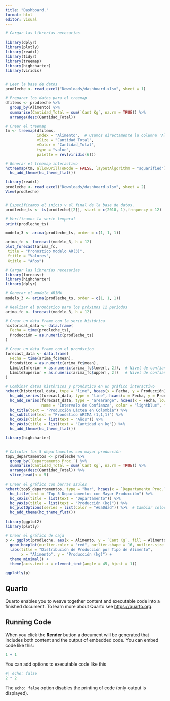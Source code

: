 ---
title: "Dashboard."
format: html
editor: visual
---

```{r}
# Cargar las librerías necesarias

library(dplyr)
library(plotly)
library(readxl)
library(tidyr)
library(treemap)
library(highcharter)
library(viridis)


# Leer la base de datos
prodleche <- read_excel("Downloads/dashboard.xlsx", sheet = 1)
```

```{r}
# Preparar los datos para el treemap
dfitems <- prodleche %>%
  group_by(Alimento) %>%
  summarise(Cantidad_Total = sum(`Cant Kg`, na.rm = TRUE)) %>%
  arrange(desc(Cantidad_Total))

# Crear el treemap
tm <- treemap(dfitems, 
              index = "Alimento",  # Usamos directamente la columna 'Alimento' como índice
              vSize = "Cantidad_Total", 
              vColor = "Cantidad_Total",
              type = "value", 
              palette = rev(viridis(6)))

# Generar el treemap interactivo
hctreemap(tm, allowDrillToNode = FALSE, layoutAlgorithm = "squarified") %>% 
  hc_add_theme(hc_theme_flat())


```

```{r}

library(readxl)
prodleche <- read_excel("Downloads/dashboard.xlsx", sheet = 2)
View(prodleche)


# Especificamos el inicio y el final de la base de datos.
prodleche_ts <- ts(prodleche[[2]], start = c(2018, 1),frequency = 12)  

# Verificamos la serie temporal
print(prodleche_ts)
```

```{r}
modelo_3 <- arima(prodleche_ts, order = c(1, 1, 1))

arima_fc <- forecast(modelo_3, h = 12)
plot_forecast(arima_fc,
 title = "Pronostico modelo AR(3)", 
 Ytitle = "Valores",
 Xtitle = "Años")
```

```{r}
# Cargar las librerías necesarias
library(forecast)
library(highcharter)
library(dplyr)

# Generar el modelo ARIMA
modelo_3 <- arima(prodleche_ts, order = c(1, 1, 1))

# Realizar el pronóstico para los próximos 12 períodos
arima_fc <- forecast(modelo_3, h = 12)

# Crear un data frame con la serie histórica
historical_data <- data.frame(
  Fecha = time(prodleche_ts),
  Producción = as.numeric(prodleche_ts)
)

# Crear un data frame con el pronóstico
forecast_data <- data.frame(
  Fecha = time(arima_fc$mean),
  Pronóstico = as.numeric(arima_fc$mean),
  LímiteInferior = as.numeric(arima_fc$lower[, 2]),  # Nivel de confianza del 95%
  LímiteSuperior = as.numeric(arima_fc$upper[, 2])   # Nivel de confianza del 95%
)

# Combinar datos históricos y pronóstico en un gráfico interactivo
hchart(historical_data, type = "line", hcaes(x = Fecha, y = Producción), name = "Serie Histórica", color = "#6a0dad") %>%
  hc_add_series(forecast_data, type = "line", hcaes(x = Fecha, y = Pronóstico), name = "Pronóstico", color = "#6a0dad") %>%
  hc_add_series(forecast_data, type = "arearange", hcaes(x = Fecha, low = LímiteInferior, high = LímiteSuperior),
                name = "Intervalo de Confianza", color = "lightblue", fillOpacity = 0.3) %>%
  hc_title(text = "Producción Láctea en Colombia") %>%
  hc_subtitle(text = "Pronóstico ARIMA (1,1,1)") %>%
  hc_xAxis(title = list(text = "Años")) %>%
  hc_yAxis(title = list(text = "Cantidad en kg")) %>%
  hc_add_theme(hc_theme_flat())


```

```{r}
library(highcharter)


# Calcular los 5 departamentos con mayor producción
top5_departamentos <- prodleche %>%
  group_by(`Departamento Proc.`) %>%
  summarise(Cantidad_Total = sum(`Cant Kg`, na.rm = TRUE)) %>%
  arrange(desc(Cantidad_Total)) %>%
  slice_head(n = 5)

# Crear el gráfico con barras azules
hchart(top5_departamentos, type = "bar", hcaes(x = `Departamento Proc.`, y = Cantidad_Total)) %>%
  hc_title(text = "Top 5 Departamentos con Mayor Producción") %>%
  hc_xAxis(title = list(text = "Departamento")) %>%
  hc_yAxis(title = list(text = "Producción (kg)")) %>%
  hc_plotOptions(series = list(color = "#6a0dad")) %>%  # Cambiar color a azul
  hc_add_theme(hc_theme_flat())


```

```{r}
library(ggplot2)
library(plotly)

# Crear el gráfico de caja
p <- ggplot(prodleche, aes(x = Alimento, y = `Cant Kg`, fill = Alimento)) +
  geom_boxplot(outlier.color = "red", outlier.shape = 16, outlier.size = 2) +
  labs(title = "Distribución de Producción por Tipo de Alimento",
       x = "Alimento", y = "Producción (kg)") +
  theme_minimal() +
  theme(axis.text.x = element_text(angle = 45, hjust = 1))

ggplotly(p)


```

## Quarto

Quarto enables you to weave together content and executable code into a finished document. To learn more about Quarto see <https://quarto.org>.

## Running Code

When you click the **Render** button a document will be generated that includes both content and the output of embedded code. You can embed code like this:

```{r}
1 + 1
```

You can add options to executable code like this

```{r}
#| echo: false
2 * 2
```

The `echo: false` option disables the printing of code (only output is displayed).
